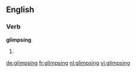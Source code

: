 ==English==

===Verb===
'''glimpsing'''

# {{present participle of|[[glimpse]]}}

[[de:glimpsing]]
[[fr:glimpsing]]
[[nl:glimpsing]]
[[vi:glimpsing]]